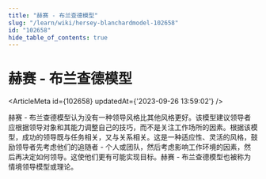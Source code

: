 ```yaml
---
title: "赫赛 - 布兰查德模型"
slug: "/learn/wiki/hersey-blanchardmodel-102658"
id: "102658"
hide_table_of_contents: true
---
```



# 赫赛 - 布兰查德模型

<ArticleMeta id={102658} updatedAt={'2023-09-26 13:59:02'} />
<div className='border-solid border-b border-t-0 my-4 border-[var(--ifm-color-gray-300)]' />

赫赛 - 布兰查德模型认为没有一种领导风格比其他风格更好。该模型建议领导者应根据领导对象和其能力调整自己的技巧，而不是关注工作场所的因素。根据该模型，成功的领导既与任务相关，又与关系相关。这是一种适应性、灵活的风格，鼓励领导者先考虑他们的追随者 - 个人或团队，然后考虑影响工作环境的因素，然后再决定如何领导。这使他们更有可能实现目标。赫赛 - 布兰查德模型也被称为情境领导模型或理论。
